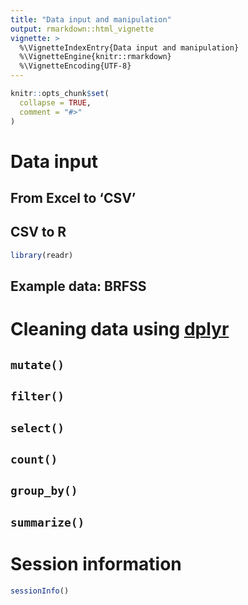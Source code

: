 ```yaml
---
title: "Data input and manipulation"
output: rmarkdown::html_vignette
vignette: >
  %\VignetteIndexEntry{Data input and manipulation}
  %\VignetteEngine{knitr::rmarkdown}
  %\VignetteEncoding{UTF-8}
---
```


```r
knitr::opts_chunk$set(
  collapse = TRUE,
  comment = "#>"
)
```

# Data input

## From Excel to 'CSV'

## CSV to R

```r
library(readr)
```

## Example data: BRFSS

# Cleaning data using [dplyr][]

## `mutate()`

## `filter()`

## `select()`

## `count()`

## `group_by()`

## `summarize()`

# Session information

```r
sessionInfo()
```

[dplyr]: https://CRAN.R-project.org/package=dplyr

